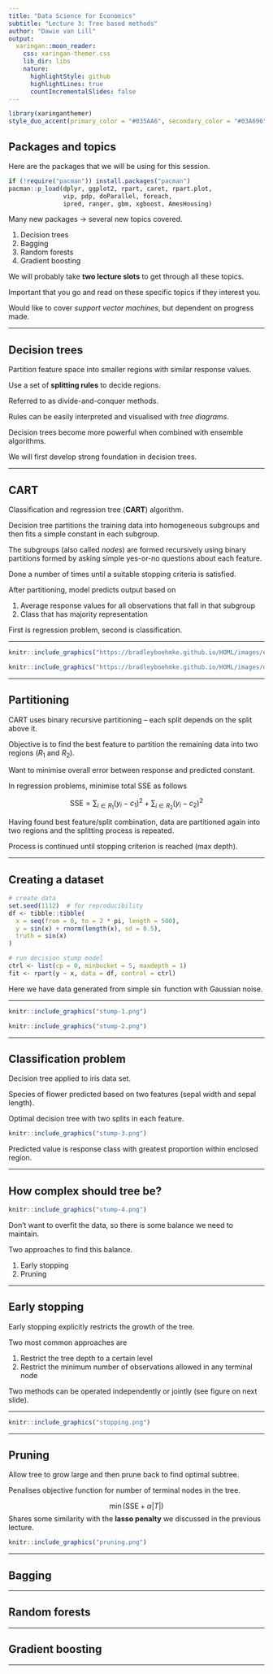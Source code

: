 ```yaml
---
title: "Data Science for Economics"
subtitle: "Lecture 3: Tree based methods"
author: "Dawie van Lill"
output:
  xaringan::moon_reader:
    css: xaringan-themer.css
    lib_dir: libs
    nature:
      highlightStyle: github
      highlightLines: true
      countIncrementalSlides: false
---
```


```r
library(xaringanthemer)
style_duo_accent(primary_color = "#035AA6", secondary_color = "#03A696")
```

## Packages and topics

Here are the packages that we will be using for this session.  

```r
if (!require("pacman")) install.packages("pacman")
pacman::p_load(dplyr, ggplot2, rpart, caret, rpart.plot, 
               vip, pdp, doParallel, foreach, 
               ipred, ranger, gbm, xgboost, AmesHousing)
```

Many new packages -> several new topics covered.

1. Decision trees
2. Bagging
3. Random forests
4. Gradient boosting

We will probably take **two lecture slots** to get through all these topics. 

Important that you go and read on these specific topics if they interest you. 

Would like to cover *support vector machines*, but dependent on progress made. 

---

## Decision trees

Partition feature space into smaller regions with similar response values. 

Use a set of **splitting rules** to decide regions. 

Referred to as divide-and-conquer methods. 

Rules can be easily interpreted and visualised with *tree diagrams*.

Decision trees become more powerful when combined with ensemble algorithms.

We will first develop strong foundation in decision trees. 

---

## CART

Classification and regression tree (**CART**) algorithm. 

Decision tree partitions the training data into homogeneous subgroups and then fits a simple constant in each subgroup.

The subgroups (also called *nodes*) are formed recursively using binary partitions formed by asking simple yes-or-no questions about each feature.

Done a number of times until a suitable stopping criteria is satisfied.


After partitioning, model predicts output based on 

1. Average response values for all observations that fall in that subgroup
2. Class that has majority representation

First is regression problem, second is classification. 

---

```r
knitr::include_graphics("https://bradleyboehmke.github.io/HOML/images/exemplar-decision-tree.png")
```


```r
knitr::include_graphics("https://bradleyboehmke.github.io/HOML/images/decision-tree-terminology.png")
```
---

## Partitioning

CART uses binary recursive partitioning -- each split depends on the split above it. 

Objective is to find the best feature to partition the remaining data into two regions ($R_1$ and $R_2$). 

Want to minimise overall error between response and predicted constant.

In regression problems, minimise total SSE as follows

$$\text{SSE} =\sum_{i \in R_{1}}\left(y_{i}-c_{1}\right)^{2}+\sum_{i \in R_{2}}\left(y_{i}-c_{2}\right)^{2}$$

Having found best feature/split combination, data are partitioned again into two regions and the splitting process is repeated. 

Process is continued until stopping criterion is reached (max depth).

---

## Creating a dataset

```r
# create data
set.seed(1112)  # for reproducibility
df <- tibble::tibble(
  x = seq(from = 0, to = 2 * pi, length = 500),
  y = sin(x) + rnorm(length(x), sd = 0.5),
  truth = sin(x)
)

# run decision stump model
ctrl <- list(cp = 0, minbucket = 5, maxdepth = 1)
fit <- rpart(y ~ x, data = df, control = ctrl)
```

Here we have data generated from simple $\sin$ function with Gaussian noise. 

---

```r
knitr::include_graphics("stump-1.png")
```

```r
knitr::include_graphics("stump-2.png")
```


---

## Classification problem

Decision tree applied to iris data set.

Species of flower predicted based on two features (sepal width and sepal length).

Optimal decision tree with two splits in each feature.

```r
knitr::include_graphics("stump-3.png")
```

Predicted value is response class with greatest proportion within enclosed region. 

---

## How complex should tree be?

```r
knitr::include_graphics("stump-4.png")
```

Don't want to overfit the data, so there is some balance we need to maintain. 

Two approaches to find this balance.

1. Early stopping
2. Pruning

---

## Early stopping

Early stopping explicitly restricts the growth of the tree.

Two most common approaches are 

1. Restrict the tree depth to a certain level
2. Restrict the minimum number of observations allowed in any terminal node

Two methods can be operated independently or jointly (see figure on next slide). 

---

```r
knitr::include_graphics("stopping.png")
```

---

## Pruning

Allow tree to grow large and then prune back to find optimal subtree.

Penalises objective function for number of terminal nodes in the tree. 

$$\min(\text{SSE} +\alpha |T|)$$
Shares some similarity with the **lasso penalty** we discussed in the previous lecture. 

```r
knitr::include_graphics("pruning.png")
```


---



## Bagging

---

## Random forests

---

## Gradient boosting

---
